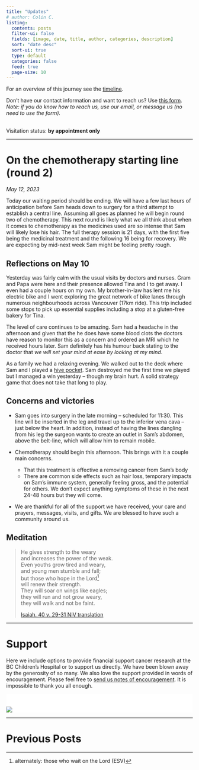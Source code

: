 ```yaml
---
title: "Updates"
# author: Colin C.
listing:
  contents: posts
  filter-ui: false
  fields: [image, date, title, author, categories, description]
  sort: "date desc"
  sort-ui: true
  type: default
  categories: false
  feed: true
  page-size: 10
---
```


For an overview of this journey see the [timeline](./timeline.html).

Don't have our contact information and want to reach us? Use [this form](/contact.html). <br />*Note: if you do know how to reach us, use our email, or message us (no need to use the form).*

<br/> Visitation status: **by appointment only**

------------------------------------------------------------------------

# On the chemotherapy starting line  (round 2)

*May 12, 2023*

Today our waiting period should be ending. We will have a few last hours of anticipation before Sam heads down to surgery for a third attempt to establish a central line. Assuming all goes as planned he will begin round two of chemotherapy. This next round is likely what we all think about when it comes to chemotherapy as the medicines used are so intense that Sam will likely lose his hair. The full therapy session is 21 days, with the first five being the medicinal treatment and the following 16 being for recovery. We are expecting by mid-next week Sam might be feeling pretty rough.

## Reflections on May 10

Yesterday was fairly calm with the usual visits by doctors and nurses. Gram and Papa were here and their presence allowed Tina and I to get away. I even had a couple hours on my own. My brother-in-law has lent me his electric bike and I went exploring the great network of bike lanes through numerous neighbourhoods across Vancouver (17km ride). This trip included some stops to pick up essential supplies including a stop at a gluten-free bakery for Tina.

The level of care continues to be amazing. Sam had a headache in the afternoon and given that the he does have some blood clots the doctors have reason to monitor this as a concern and ordered an MRI which he received hours later. Sam definitely has his humour back stating to the doctor that *we will set your mind at ease by looking at my mind*.

As a family we had a relaxing evening. We walked out to the deck where Sam and I played a [hive pocket](https://boardgamegeek.com/boardgame/154597/hive-pocket). Sam destroyed me the first time we played but I managed a win yesterday -- though my brain hurt. A solid strategy game that does not take that long to play.

## Concerns and victories

-   Sam goes into surgery in the late morning -- scheduled for 11:30. This line will be inserted in the leg and travel up to the inferior vena cava -- just below the heart. In addition, instead of having the lines dangling from his leg the surgeon wants to create an outlet in Sam's abdomen, above the belt-line, which will allow him to remain mobile.

-   Chemotherapy should begin this afternoon. This brings with it a couple main concerns.

    -   That this treatment is effective a removing cancer from Sam's body
    -   There are common side effects such as hair loss, temporary impacts on Sam's immune system, generally feeling gross, and the potential for others. We don't expect anything symptoms of these in the next 24-48 hours but they will come.

-   We are thankful for all of the support we have received, your care and prayers, messages, visits, and gifts. We are blessed to have such a community around us.

## Meditation

> He gives strength to the weary\
> and increases the power of the weak.\
> Even youths grow tired and weary,\
> and young men stumble and fall;\
> but those who hope in the Lord[^1]\
> will renew their strength.\
> They will soar on wings like eagles;\
> they will run and not grow weary,\
> they will walk and not be faint.
>
> [Isaiah. 40 v. 29-31 NIV translation](https://www.bible.com/bible/111/ISA.40.NIV)

[^1]: alternately: those who wait on the Lord (ESV)

------------------------------------------------------------------------

# Support

Here we include options to provide financial support cancer research at the BC Children's Hospital or to support us directly. We have been blown away by the generosity of so many. We also love the support provided in words of encouragement. Please feel free to [send us notes of encouragement](contact.html). It is impossible to thank you all enough.

::: {#support layout-ncol="2" style="background-color: #fff; padding-top:1.4em; padding-right:2em"}
[![](/img/bc-childrens_logo.png)](http://www.bcchildrens.ca/donate)

::: {.gfm-embed data-url="https://www.gofundme.com/f/help-the-chisholm-family-while-sam-battles-cancer/widget/medium"}
```{=html}
<script defer src="https://www.gofundme.com/static/js/embed.js"></script>
```
:::
:::

------------------------------------------------------------------------

# Previous Posts

